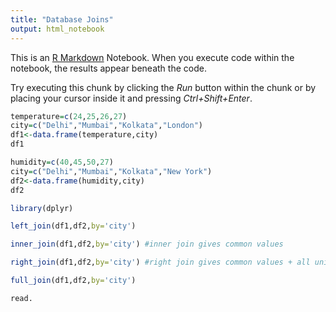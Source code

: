 ```yaml
---
title: "Database Joins"
output: html_notebook
---
```


This is an [R Markdown](http://rmarkdown.rstudio.com) Notebook. When you execute code within the notebook, the results appear beneath the code. 

Try executing this chunk by clicking the *Run* button within the chunk or by placing your cursor inside it and pressing *Ctrl+Shift+Enter*. 

```r

temperature=c(24,25,26,27)
city=c("Delhi","Mumbai","Kolkata","London")
df1<-data.frame(temperature,city)
df1
```
```r
humidity=c(40,45,50,27)
city=c("Delhi","Mumbai","Kolkata","New York")
df2<-data.frame(humidity,city)
df2
```
```r
library(dplyr)
```


```r
left_join(df1,df2,by='city')
```
```r
inner_join(df1,df2,by='city') #inner join gives common values

```


```r
right_join(df1,df2,by='city') #right join gives common values + all unique values from second frame

```


```r
full_join(df1,df2,by='city')
```
```r
read.
```

